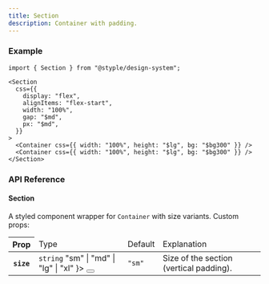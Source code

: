 ```yaml
---
title: Section
description: Container with padding.
---
```


### Example

<Preview>
  <Section
    css={{
      display: "flex",
      alignItems: "flex-start",
      width: "100%",
      gap: "$md",
      px: "$md",
    }}
  >
    <Container css={{ width: "100%", height: "$lg", bg: "$bg300" }} />
    <Container css={{ width: "100%", height: "$lg", bg: "$bg300" }} />
  </Section>
</Preview>

```tsx outline=true
import { Section } from "@styple/design-system";

<Section
  css={{
    display: "flex",
    alignItems: "flex-start",
    width: "100%",
    gap: "$md",
    px: "$md",
  }}
>
  <Container css={{ width: "100%", height: "$lg", bg: "$bg300" }} />
  <Container css={{ width: "100%", height: "$lg", bg: "$bg300" }} />
</Section>
```

### API Reference

#### Section

A styled component wrapper for `Container` with size variants. Custom props:

<Table>
  <Thead>
    <Tr>
      <Th>Prop</Th>
      <Td>Type</Td>
      <Td>Default</Td>
      <Td>Explanation</Td>
    </Tr>
  </Thead>
  <Tbody>
    <Tr>
      <Th>
        <Code>size</Code>
      </Th>
      <Td>
        <Code color="normal">string</Code>
        <Popover content={
          <Code color="normal">"sm" | "md" | "lg" | "xl"</Code>
        }>
          <Button highlight size="circle" aria-label="Expanded prop type toggle" css={{
            size: "24px",
            p: 0,
            ml: "$xs",
            lineHeight: 0
          }}><Info size={16} style={{ verticalAlign: "middle" }} /></Button>
        </Popover>
      </Td>
      <Td><Code color="normal">"sm"</Code></Td>
      <Td><Text>Size of the section (vertical padding).</Text></Td>
    </Tr>
  </Tbody>
</Table>
